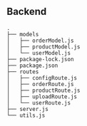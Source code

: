 <Meta title="Structure/Backend" />

## Backend

```
.
├── models
│   ├── orderModel.js
│   ├── productModel.js
│   └── userModel.js
├── package-lock.json
├── package.json
├── routes
│   ├── configRoute.js
│   ├── orderRoute.js
│   ├── productRoute.js
│   ├── uploadRoute.js
│   └── userRoute.js
├── server.js
└── utils.js

```